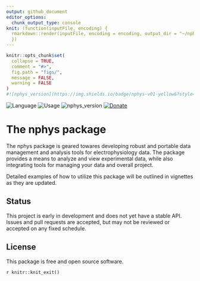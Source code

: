 ```yaml
---
output: github_document
editor_options: 
  chunk_output_type: console
knit: (function(inputFile, encoding) {
  rmarkdown::render(inputFile, encoding = encoding, output_dir = "~/nphys")
  })
---
```


<!-- README.md is generated from README.Rmd. Please edit that file -->

```r
knitr::opts_chunk$set(
  collapse = TRUE,
  comment = "#>",
  fig.path = "figs/",
  message = FALSE,
  warning = FALSE
)
#![nphys_version](https://img.shields.io/badge/nphys-v01-yellow&?style=plastic&logo=R)
```

![Language](https://img.shields.io/badge/Language-R-blue?style=plastic&logo=R)
![Usage](https://img.shields.io/badge/Usage-neurophysiology-green?style=plastic&logo=R)
![nphys_version](https://img.shields.io/badge/nphys-v0-1-red?style=plastic&logo=R)
[![Donate](https://img.shields.io/badge/Donate-yellow?style=plastic&?logo=paypal)](https://paypal.me/sdsawchuk)


# The nphys package 

The nphys package is geared towares developing robust and portable data management and analysis tools for electrophysiology data. The package provides a means to analyze and view experimental data, while also integrating tools for managing your data and overall project.

Detailed examples of how to utilize this package will be outlined in vignettes as they are updated. 



## Status

This project is early in development and does not yet have a stable API. Issues and pull requests are accepted, but may not be reviewed or accepted on any fixed schedule.

## License

This package is free and open source software.

`r knitr::knit_exit()`

<!---
If you are interested in adding a dataset or other contributions to the project contact me at \href{scott@nrsccollective.com}


## Usage
Neurophysiology experiments generally require collectiing many individual data files and keeping track of a large number of methodology variables. Infact, often times methodology variables will go over look during analysis, simply because  and and it can be difficult to  

Performing neurophysiology experiments almost always requires paying close attention to the response while also retaining relevant information for later analysis. Knowing what is relevant comes through practice, and the hands on nature of neurophysiology makes it is easy to potentially loose track of or misrepresent important information.

While many commercial software packages support options for viewing and analyzing evoked responses (i.e.pClamp, Patchmaster), there is often little focus on creating complete project constructs that allow for cross platform development of a0 project, including documentation, data organization, and eventually compiling the work into a single presentable document. 

Running an experiment with the help of R enables us to ensure that consistency is maintained throughout all avenues of the experimental procedure, and that we can easily look back on our data and find new ways to apply the same methods of analysis to each new piece of collected data.
It also allows us to easily re-examine our entire dataset without going back to each individual abf or dat file, by compiling all of the relevant information into one place. 


This package is optimized towards maintaining an organized project data, so you can access and present it on a moments notice during a discussion, similar to how you may show off pictures of your kids at the backyard bbq.  
We want to be able to able to interact with the data, and effeciently incorporate updated analysis into our ongoing project. The goal is to have easily reproducible access to analyzing our complete dataset, while simplifying updating the entire project.  
Too often I see students set their cursors, measure the slope, copy the output into excel, then never look at that data again. 


### The first step: using the nphys package to build a project directory.

Typical project builds are templates for certain types of projects being run, and contents will vary based upon the needs of the project, but the basic components remain the same. We are going to begin by building the project `EXA` (for example) by simply calling the built in function `nphys::build_proj("EXA")`

Projects and project directories are labeled `proj` followed by (generally 3) letter identifiers that are short and easy to reference. `e.g. projEXA`. It is optimal to maintain project directories immediately downstream from where your tilde is assigned `e.g. "~/projEXA`. To find out what directory your tilde is assigned to type `setwd("~")` in your console, followed by `getwd()`. Reassigning your working directory to your project directory will then be as simple as executing `setwd("~/projEXA")`

> Heads up! This will change your working directory and if you do not change it back, you may encounter errors when trying to work within the project. 



%helping to manage large data sets in a way that presents comprehensive summaries that can be rapidly updated and observed from many different angles.


This package is currently geared towards field long-term depression (LTD) experiments and whole-cell patch-clamp experiments, but will continue to be updated as more example datasets and methodologies become available.



Using the nphys packages while running an experiment is simple   

--->



